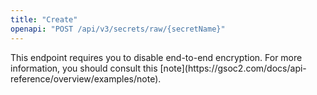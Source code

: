 ```yaml
---
title: "Create"
openapi: "POST /api/v3/secrets/raw/{secretName}"
---
```


<Tip>
  This endpoint requires you to disable end-to-end encryption. For more information, you should consult this [note](https://gsoc2.com/docs/api-reference/overview/examples/note).
</Tip>
